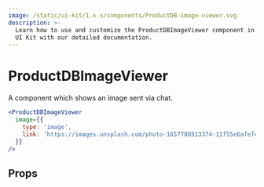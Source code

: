 ```yaml
---
image: /static/ui-kit/1.x.x/components/ProductDB-image-viewer.svg
description: >-
  Learn how to use and customize the ProductDBImageViewer component in ProductDB's React
  UI Kit with our detailed documentation.
---
```


# ProductDBImageViewer

A component which shows an image sent via chat.

```jsx live
<ProductDBImageViewer
  image={{
    type: 'image',
    link: 'https://images.unsplash.com/photo-1657788913374-11f55e6afefe?ixlib=rb-1.2.1&ixid=MnwxMjA3fDB8MHxwaG90by1wYWdlfHx8fGVufDB8fHx8&auto=format&fit=crop&w=1636&q=80',
  }}
/>
```

## Props

<PropsTable of="ProductDB-image-viewer" />

<head>
  <title>React UI Kit ProductDBImageViewer</title>
</head>
